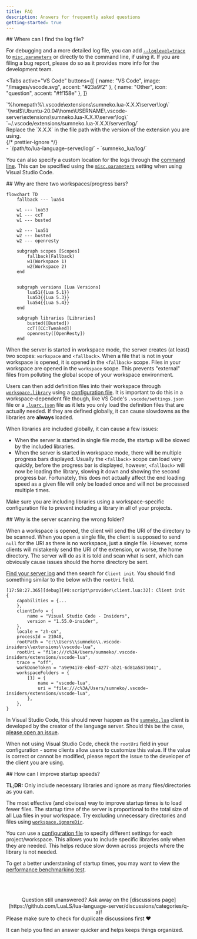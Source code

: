 ```yaml
---
title: FAQ
description: Answers for frequently asked questions
getting-started: true
---
```



<AccordionGroup>
  <Accordion>
  <span slot="summary">
  ## Where can I find the log file?
  </span>

For debugging and a more detailed log file, you can add [`--loglevel=trace`](/wiki/usage#--loglevel) to [`misc.parameters`](/wiki/settings#miscparameters) or directly to the command line, if using it. If you are filing a bug report, please do so as it provides more info for the development team.

<Tabs
  active="VS Code"
  buttons={[
    { name: "VS Code", image: "/images/vscode.svg", accent: "#23a9f2" },
    { name: "Other", icon: "question", accent: "#ff158e" },
  ]}
>
  <div data-tab="VS Code">
    <Tabs
      active="Windows"
      buttons={[
        { name: "Windows", image: "/images/windows.svg", accent: "#23a9f2" },
        { name: "WSL", image: "/images/wsl.svg", accent: "#ffffff" },
        { name: "Linux/MacOS", image: "/images/linux.svg", accent: "#ffff00" },
      ]}
    >
      <div data-tab="Windows">
        `%homepath%\.vscode\extensions\sumneko.lua-X.X.X\server\log\`
      </div>
      <div data-tab="WSL">
        `\\wsl$\Ubuntu-20.04\home\USERNAME\.vscode-server\extensions\sumneko.lua-X.X.X\server\log\`
      </div>
      <div data-tab="Linux/MacOS">
        `~/.vscode/extensions/sumneko.lua-X.X.X/server/log/`
      </div>
    </Tabs>
    Replace the `X.X.X` in the file path with the version of the extension you are
    using.
  </div>
  {/* prettier-ignore */}
  <div data-tab="Other">
      - `/path/to/lua-language-server/log/`
      - `sumneko_lua/log/`
    </div>
</Tabs>

You can also specify a custom location for the logs through the [command line](/wiki/usage#--logpath). This can be specified using the [`misc.parameters`](/wiki/settings#miscparameters) setting when using Visual Studio Code.

  </Accordion>

  <Accordion>
    <span slot="summary">
    ## Why are there two workspaces/progress bars?
    </span>

```mermaid
flowchart TD
    fallback --- lua54

    w1 --- lua53
    w1 --- ccT
    w1 --- busted

    w2 --- lua51
    w2 --- busted
    w2 --- openresty

    subgraph scopes [Scopes]
        fallback(Fallback)
        w1(Workspace 1)
        w2(Workspace 2)
    end


    subgraph versions [Lua Versions]
        lua51{{Lua 5.1}}
        lua53{{Lua 5.3}}
        lua54{{Lua 5.4}}
    end

    subgraph libraries [Libraries]
        busted([Busted])
        ccT([CC:Tweaked])
        openresty([OpenResty])
    end
```

When the server is started in workspace mode, the server creates (at least) two scopes: `workspace` and `<fallback>`. When a file that is not in your workspace is opened, it is opened in the `<fallback>` scope. Files in your workspace are opened in the `workspace` scope. This prevents "external" files from polluting the global scope of your workspace environment.

Users can then add definition files into their workspace through [`workspace.library`](/wiki/settings#workspacelibrary) using a [configuration file](/wiki/configuration#configuration-file). It is important to do this in a workspace-dependent file though, like VS Code's `.vscode/settings.json` file or a [`.luarc.json`](/wiki/configuration#luarcjson-file) file as it lets you only load the definition files that are actually needed. If they are defined globally, it can cause slowdowns as the libraries are **always** loaded.

When libraries are included globally, it can cause a few issues:

- When the server is started in single file mode, the startup will be slowed by the included libraries.
- When the server is started in workspace mode, there will be multiple progress bars displayed. Usually the `<fallback>` scope can load very quickly, before the progress bar is displayed, however, `<fallback>` will now be loading the library, slowing it down and showing the second progress bar. Fortunately, this does not actually affect the end loading speed as a given file will only be loaded once and will not be processed multiple times.

Make sure you are including libraries using a workspace-specific configuration file to prevent including a library in all of your projects.

  </Accordion>

  <Accordion>
      <span slot="summary">
    ## Why is the server scanning the wrong folder?
    </span>

When a workspace is opened, the client will send the URI of the directory to be scanned. When you open a single file, the client is supposed to send `null` for the URI as there is no workspace, just a single file. However, some clients will mistakenly send the URI of the extension, or worse, the home directory. The server will do as it is told and scan what is sent, which can obviously cause issues should the home directory be sent.

[Find your server log](#where-can-i-find-the-log-file) and then search for `Client init`. You should find something similar to the below with the `rootUri` field.

```plaintext
[17:58:27.365][debug][#0:script\provider\client.lua:32]: Client init	{
    capabilities = {...
    },
    clientInfo = {
        name = "Visual Studio Code - Insiders",
        version = "1.55.0-insider",
    },
    locale = "zh-cn",
    processId = 21048,
    rootPath = "c:\\Users\\sumneko\\.vscode-insiders\\extensions\\vscode-lua",
    rootUri = "file:///c%3A/Users/sumneko/.vscode-insiders/extensions/vscode-lua",
    trace = "off",
    workDoneToken = "a9e94178-eb6f-4277-ab21-6d81a5871041",
    workspaceFolders = {
        [1] = {
            name = "vscode-lua",
            uri = "file:///c%3A/Users/sumneko/.vscode-insiders/extensions/vscode-lua",
        },
    },
}
```

In Visual Studio Code, this should never happen as the [`sumneko.lua`](https://marketplace.visualstudio.com/items?itemName=sumneko.lua) client is developed by the creator of the language server. Should this be the case, [please open an issue](https://github.com/LuaLS/lua-language-server/issues/new?title=rootUri%20is%20incorrect%20in%20VS%20Code%20extension).

When not using Visual Studio Code, check the `rootUri` field in your configuration - some clients allow users to customize this value. If the value is correct or cannot be modified, please report the issue to the developer of the client you are using.

  </Accordion>

  <Accordion>
      <span slot="summary">
      ## How can I improve startup speeds?
      </span>

**TL;DR:** Only include necessary libraries and ignore as many files/directories as you can.

The most effective (and obvious) way to improve startup times is to load fewer files. The startup time of the server is proportional to the total size of all Lua files in your workspace. Try excluding unnecessary directories and files using [`workspace.ignoreDir`](/wiki/settings#workspaceignoredir).

You can use a [configuration file](/wiki/configuration#configuration-file) to specify different settings for each project/workspace. This allows you to include specific libraries only when they are needed. This helps reduce slow down across projects where the library is not needed.

To get a better understaning of startup times, you may want to view the [performance benchmarking test](/wiki/performance).

  </Accordion>
</AccordionGroup>

<br />
<br />
<br />

<div align="center">
  Question still unanswered? Ask away on the [discussions
  page](https://github.com/LuaLS/lua-language-server/discussions/categories/q-a)!
</div>

<Remark type="note" display="fit">
Please make sure to check for duplicate discussions first ❤️

It can help you find an answer quicker and helps keeps things organized.

</Remark>
